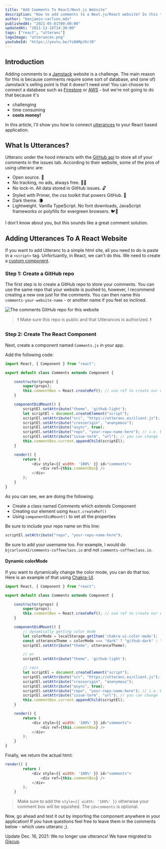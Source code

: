 ```yaml
---
title: "Add Comments To React/Next.js Website"
description: "How to add comments to a Next.js/React website? In this tutorial, we'll use utteranc - a comment solution which uses GitHub issues to store comments."
author: "benjamin-carlson.mdx"
publishedAt: "2021-05-01T00:00:00"
updatedAt: "2021-12-16T14:30:00"
tags: ["react", "utteranc"]
logoImage: "utterances.png"
youtubeId: "https://youtu.be/Yi0AMpJXrJ0"
---
```


## Introduction

Adding comments to a [Jamstack](https://jamstack.org/) website is a challenge. The main reason for this is because
comments require some sort of database, and (one of) Jamstack's selling point is that it doesn't need one!
You can choose to connect a database such as [Firestore](https://firebase.google.com/docs/firestore) or [AWS](https://aws.amazon.com/products/databases/) - but we're not going to do that because it's

- challenging
- time consuming
- **costs money!**

In this article, I'll show you how to connect [utterances](https://utteranc.es/) to your React based application.

## What Is Utterances?

Utteranc under the hood interacts with the [GitHub api](https://docs.github.com/en/rest) to store all of your comments in the issues tab. According to their website, some of the pros of using utteranc are:

- Open source. 🙌
- No tracking, no ads, always free. 📡🚫
- No lock-in. All data stored in GitHub issues. 🔓
- Styled with Primer, the css toolkit that powers GitHub. 💅
- Dark theme. 🌘
- Lightweight. Vanilla TypeScript. No font downloads, JavaScript frameworks or polyfills for evergreen browsers. 🐦🌲

I don't know about you, but this sounds like a great comment solution.

## Adding Utterances To A React Website

If you want to add Utteranc to a simple html site, all you need to do is paste in a `<script>` tag. Unfortuantly, in React, we can't do this. We need to create a [custom component](https://reactjs.org/docs/components-and-props.html).

### Step 1: Create a GitHub repo

The first step is to create a GitHub repo to store your comments. You can use the same repo that your website
is pushed to, however, I recommend creating a new one just for the comments. You can then name this `comments-your-website-name` - or another name if you feel so inclined.

![The comments GitHub repo for this website](/content/articles/add-comments-to-nextjs-website/comments-coffeeclass-io.png)

> ❗ Make sure this repo is public and that Utterances is authorized. ❗

### Step 2: Create The React Component

Next, create a component named `Comments.js` in your app.

Add the following code:

```JavaScript:Comments.js
import React, { Component } from "react";

export default class Comments extends Component {

    constructor(props) {
        super(props);
        this.commentBox = React.createRef(); // use ref to create our element
    }

    componentDidMount() {
        scriptEl.setAttribute("theme", 'github-light');
        let scriptEl = document.createElement("script");
        scriptEl.setAttribute("src", "https://utteranc.es/client.js");
        scriptEl.setAttribute("crossorigin", "anonymous");
        scriptEl.setAttribute("async", true);
        scriptEl.setAttribute("repo", "your-repo-name-here"); // i.e. bjcarlson42/comments-coffeeclass.io
        scriptEl.setAttribute("issue-term", "url"); // you can change 'url' with other options
        this.commentBox.current.appendChild(scriptEl);
    }

    render() {
        return (
            <div style={{ width: '100%' }} id="comments">
                <div ref={this.commentBox} />
            </div>
        );
    }
}
```

As you can see, we are doing the following:

- Create a class named Comments which extends Component
- Creating our element using `React.createRef()`
- Using `componentDidMount()` to set all the properties

Be sure to include your repo name on this line:

```JavaScript
scriptEl.setAttribute("repo", "your-repo-name-here");
```

Be sure to add your username too. For example, I would do `bjcarlson42/comments-coffeeclass.io` and not `comments-coffeeclass.io`.

#### Dynamic colorMode

If you want to dynamically change the color mode, you can do that too. Here is an example
of that using [Chakra-UI](https://chakra-ui.com/).

```JavaScript:Comments.js
import React, { Component } from "react";

export default class Comments extends Component {

    constructor(props) {
        super(props);
        this.commentBox = React.createRef(); // use ref to create our element
    }

    componentDidMount() {
        // dynamically getting color mode
        let colorMode = localStorage.getItem('chakra-ui-color-mode');
        const utteranceTheme = colorMode === "dark" ? "github-dark" : "github-light";
        scriptEl.setAttribute("theme", utteranceTheme);

        // or
        scriptEl.setAttribute("theme", 'github-light');

        // rest
        let scriptEl = document.createElement("script");
        scriptEl.setAttribute("src", "https://utteranc.es/client.js");
        scriptEl.setAttribute("crossorigin", "anonymous");
        scriptEl.setAttribute("async", true);
        scriptEl.setAttribute("repo", "your-repo-name-here"); // i.e. bjcarlson42/comments-coffeeclass.io
        scriptEl.setAttribute("issue-term", "url"); // you can change 'url' with other options
        this.commentBox.current.appendChild(scriptEl);
    }

    render() {
        return (
            <div style={{ width: '100%' }} id="comments">
                <div ref={this.commentBox} />
            </div>
        );
    }
}
```

Finally, we return the actual html:

```JavaScript:Comments.js
render() {
        return (
            <div style={{ width: '100%' }} id="comments">
                <div ref={this.commentBox} />
            </div>
        );
    }
```

> Make sure to add the `style={{ width: '100%' }}` otherwise your comment box will be squished. The `id=comments` is optional.

Now, go ahead and test it out by importing the component anywhere in your application! If you have questions feel free to leave them in the comments below - which uses utteranc ;).

Update Dec. 16, 2021: We no longer use utterancs! We have migrated to [Giscus](https://giscus.app).
